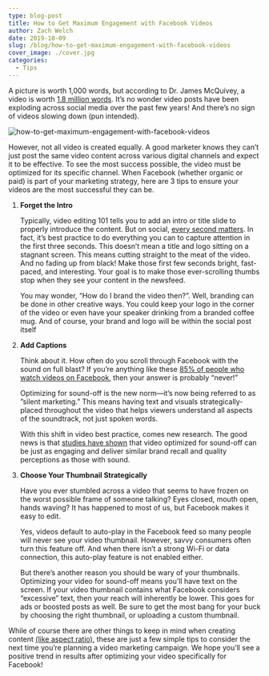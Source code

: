 ```yaml
---
type: blog-post
title: How to Get Maximum Engagement with Facebook Videos
author: Zach Welch
date: 2019-10-09
slug: /blog/how-to-get-maximum-engagement-with-facebook-videos
cover_image: ./cover.jpg
categories:
  - Tips
---
```


A picture is worth 1,000 words, but according to Dr. James McQuivey, a video is worth [1.8 million words](https://idearocketanimation.com/4293-video-worth-1-million-words/). It’s no wonder video posts have been exploding across social media over the past few years! And there’s no sign of videos slowing down (pun intended).

![how-to-get-maximum-engagement-with-facebook-videos](./cover.jpg)

However, not all video is created equally. A good marketer knows they can’t just post the same video content across various digital channels and expect it to be effective. To see the most success possible, the video must be optimized for its specific channel. When Facebook (whether organic or paid) is part of your marketing strategy, here are 3 tips to ensure your videos are the most successful they can be.

1. **Forget the Intro**

   Typically, video editing 101 tells you to add an intro or title slide to properly introduce the content. But on social, [every second matters](https://www.facebook.com/business/news/insights/capturing-attention-feed-video-creative). In fact, it’s best practice to do everything you can to capture attention in the first three seconds. This doesn’t mean a title and logo sitting on a stagnant screen. This means cutting straight to the meat of the video. And no fading up from black! Make those first few seconds bright, fast-paced, and interesting. Your goal is to make those ever-scrolling thumbs stop when they see your content in the newsfeed.

   You may wonder, “How do I brand the video then?”. Well, branding can be done in other creative ways. You could keep your logo in the corner of the video or even have your speaker drinking from a branded coffee mug. And of course, your brand and logo will be within the social post itself

2. **Add Captions**

   Think about it. How often do you scroll through Facebook with the sound on full blast? If you’re anything like these [85% of people who watch videos on Facebook](https://digiday.com/media/silent-world-facebook-video/), then your answer is probably “never!”

   Optimizing for sound-off is the new norm—it’s now being referred to as ”silent marketing.” This means having text and visuals strategically-placed throughout the video that helps viewers understand all aspects of the soundtrack, not just spoken words.

   With this shift in video best practice, comes new research. The good news is that [studies have shown](https://unruly.co/blog/article/2019/06/13/sound-off-advertising/) that video optimized for sound-off can be just as engaging and deliver similar brand recall and quality perceptions as those with sound.

3. **Choose Your Thumbnail Strategically**

   Have you ever stumbled across a video that seems to have frozen on the worst possible frame of someone talking? Eyes closed, mouth open, hands waving? It has happened to most of us, but Facebook makes it easy to edit.

   Yes, videos default to auto-play in the Facebook feed so many people will never see your video thumbnail. However, savvy consumers often turn this feature off. And when there isn’t a strong Wi-Fi or data connection, this auto-play feature is not enabled either.

   But there’s another reason you should be wary of your thumbnails. Optimizing your video for sound-off means you’ll have text on the screen. If your video thumbnail contains what Facebook considers “excessive” text, then your reach will inherently be lower. This goes for ads or boosted posts as well. Be sure to get the most bang for your buck by choosing the right thumbnail, or uploading a custom thumbnail.

While of course there are other things to keep in mind when creating content [(like aspect ratio)](http://localhost/brandglue/old-website/blog/3-tips-to-make-your-social-media-strategy-mobile-first), these are just a few simple tips to consider the next time you’re planning a video marketing campaign. We hope you’ll see a positive trend in results after optimizing your video specifically for Facebook!
